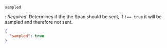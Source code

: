 `sampled`

: _Required_. Determines if the the Span should be sent, if `!== true` it will be sampled and therefore not sent.

  ```json
  {
    "sampled": true
  }
  ```
